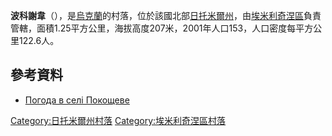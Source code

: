 {{Unreferenced|time=2019-05-18T18:22:59+00:00}}
{{coord|50|49|43|N|27|42|8|E|scale:30000|display=title}}

'''波科謝韋'''（{{lang-uk|Покощеве}}），是[[烏克蘭|烏克蘭]]的村落，位於該國北部[[日托米爾州|日托米爾州]]，由[[埃米利奇涅區|埃米利奇涅區]]負責管轄，面積1.25平方公里，海拔高度207米，2001年人口153，人口密度每平方公里122.6人。

==參考資料== 
* [http://weather.in.ua/ua/zhitomirskaja/21048 Погода в селі Покощеве] {{Wayback|url=http://weather.in.ua/ua/zhitomirskaja/21048 |date=20111219122550 }}

{{DEFAULTSORT:Покощеве}}
[[Category:日托米爾州村落|Category:日托米爾州村落]]
[[Category:埃米利奇涅區村落|Category:埃米利奇涅區村落]]


{{Zhytomyr-geo-stub}}